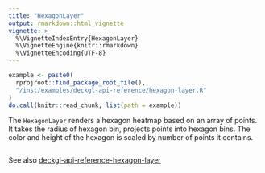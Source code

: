 ```yaml
---
title: "HexagonLayer"
output: rmarkdown::html_vignette
vignette: >
  %\VignetteIndexEntry{HexagonLayer}
  %\VignetteEngine{knitr::rmarkdown}
  %\VignetteEncoding{UTF-8}
---
```


```r
example <- paste0(
  rprojroot::find_package_root_file(),
  "/inst/examples/deckgl-api-reference/hexagon-layer.R"
)
do.call(knitr::read_chunk, list(path = example))
```

The `HexagonLayer` renders a hexagon heatmap based on an array of points. It takes the radius of hexagon bin, projects points into hexagon bins. The color and height of the hexagon is scaled by number of points it contains.

```r
```
See also [deckgl-api-reference-hexagon-layer](https://deck.gl/#/documentation/deckgl-api-reference/layers/hexagon-layer)
